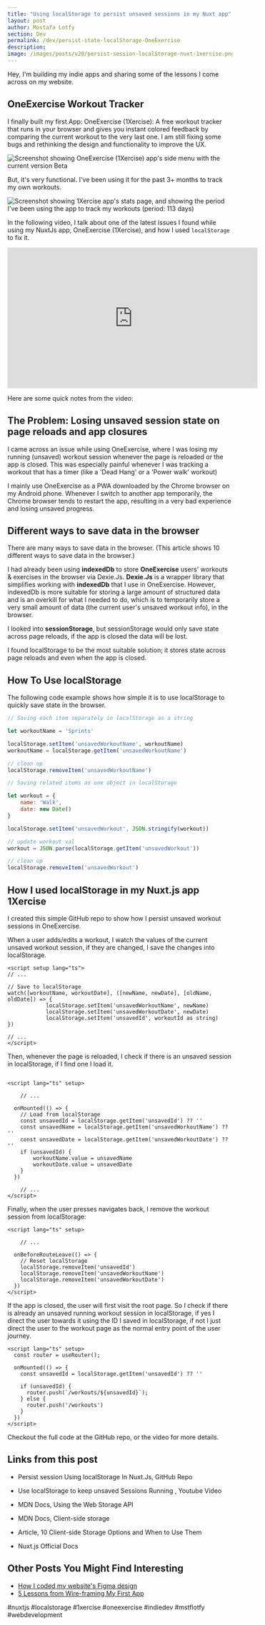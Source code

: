 ```yaml
---
title: "Using localStorage to persist unsaved sessions in my Nuxt app"
layout: post
author: Mostafa Lotfy
section: Dev
permalink: /dev/persist-state-localStorage-OneExercise
description: 
image: /images/posts/v20/persist-session-localStorage-nuxt-1xercise.png
---
```




Hey, I'm building my indie apps and sharing some of the lessons I come across on <CustomLink href="/) and my YT channel: [The indieDev](https://www.youtube.com/@theindiedev.mstflotfy">my website</CustomLink>.

## <CustomLink href="https://oneexercise.mstflotfy.com">OneExercise Workout Tracker</CustomLink>

I finally built my first App: <CustomLink href="https://oneexercise.mstflotfy.com/">OneExercise (1Xercise)</CustomLink>: A free workout tracker that runs in your browser and gives you instant colored feedback by comparing the current workout to the very last one. I am still fixing some bugs and rethinking the design and functionality to improve the UX. 

![Screenshot showing OneExercise (1Xercise) app's side menu with the current version Beta](/images/posts/v20/OneExercise-workout-tracker-dark-mode.jpg)

But, it's very functional. I've been using it for the past 3+ months to track my own workouts. 

![Screenshot showing 1Xercise app's stats page, and showing the period I've been using the app to track my workouts (period: 113 days)](/images/posts/v20/OneExercise-workout-tracker-stats.jpg)

In the following video, I talk about one of the latest issues I found while using my NuxtJs app, <CustomLink href="https://oneexercise.mstflotfy.com/">OneExercise (1Xercise)</CustomLink>, and how I used <CustomLink href="https://developer.mozilla.org/en-US/docs/Web/API/Window/localStorage">`localStorage`</CustomLink> to fix it.

<iframe width="560" height="315" src="https://www.youtube-nocookie.com/embed/HNquoFO4Y2c?si=Z2uKAJIbakbQsHRD" title="YouTube video player" frameborder="0" allow="accelerometer; autoplay; clipboard-write; encrypted-media; gyroscope; picture-in-picture; web-share" referrerpolicy="strict-origin-when-cross-origin" allowfullscreen></iframe>


Here are some quick notes from the video:

## The Problem: Losing unsaved session state on page reloads and app closures

I came across an issue while using <CustomLink href="https://oneexercise.mstflotfy.com">OneExercise</CustomLink>, where I was losing my running (unsaved) workout session whenever the page is reloaded or the app is closed. This was especially painful whenever I was tracking a workout that has a timer (like a 'Dead Hang' or a 'Power walk' workout)

I mainly use <CustomLink href="https://oneexercise.mstflotfy.com">OneExercise</CustomLink> as a PWA downloaded by the Chrome browser on my Android phone. Whenever I switch to another app temporarily, the Chrome browser tends to restart the app, resulting in a very bad experience and losing unsaved progress.

## Different ways to save data in the browser

There are many ways to save data in the browser. (<CustomLink href=" https://www.sitepoint.com/client-side-storage-options-comparison/">This article shows 10 different ways to save data in the browser</CustomLink>.)

I had already been using **indexedDb** to store <CustomLink href="https://oneexercise.mstflotfy.com">**OneExercise**</CustomLink> users' workouts & exercises in the browser via Dexie.Js. <CustomLink href="https://dexie.org/">**Dexie.Js**</CustomLink> is a wrapper library that simplifies working with **indexedDb** that I use in OneExercise. However, indexedDb is more suitable for storing a large amount of structured data and is an overkill for what I needed to do, which is to temporarily store a very small amount of data (the current user's unsaved workout info), in the browser.

I looked into **sessionStorage**, but sessionStorage would only save state across page reloads, if the app is closed the data will be lost. 

I found localStorage to be the most suitable solution; it stores state across page reloads and even when the app is closed.


## How To Use localStorage

The following code example shows how simple it is to use localStorage to quickly save state in the browser.

```javascript
// Saving each item separately in localStorage as a string

let workoutName = 'Sprints'

localStorage.setItem('unsavedWorkoutName', workoutName)
workoutName = localStorage.getItem('unsavedWorkoutName')

// clean up
localStorage.removeItem('unsavedWorkoutName')

```

```javascript
// Saving related items as one object in localStorage

let workout = {
	name: 'Walk',
	date: new Date()
}

localStorage.setItem('unsavedWorkout', JSON.stringify(workout))

// update workout val
workout = JSON.parse(localStorage.getItem('unsavedWorkout'))

// clean up
localStorage.removeItem('unsavedWorkout')
```

## How I used localStorage in my Nuxt.js app 1Xercise

I created this <CustomLink href="https://github.com/mstflotfy/Nuxt.js-isolated-localStorage-persistent-session">simple GitHub repo</CustomLink> to show how I persist unsaved workout sessions in OneExercise.

When a user adds/edits a workout, I watch the values of the current unsaved workout session, if they are changed, I save the changes into localStorage.

```vue
<script setup lang="ts">
// ...

// Save to localStorage
watch([workoutName, workoutDate], ([newName, newDate], [oldName, oldDate]) => {
			localStorage.setItem('unsavedWorkoutName', newName)
			localStorage.setItem('unsavedWorkoutDate', newDate)
			localStorage.setItem('unsavedId', workoutId as string)
})

// ...
</script>
```

Then, whenever the page is reloaded, I check if there is an unsaved session in localStorage, if I find one I load it.

```vue

<script lang="ts" setup>

	// ...

  onMounted(() => {
    // Load from localStorage
    const unsavedId = localStorage.getItem('unsavedId') ?? ''
    const unsavedName = localStorage.getItem('unsavedWorkoutName') ?? ''
    const unsavedDate = localStorage.getItem('unsavedWorkoutDate') ?? ''
    if (unsavedId) {
        workoutName.value = unsavedName
        workoutDate.value = unsavedDate
    }
  })  

	// ...
</script>
```

Finally, when the user presses navigates back, I remove the workout session from localStorage:

```vue
<script lang="ts" setup>

	// ...

  onBeforeRouteLeave(() => {
    // Reset localStorage
    localStorage.removeItem('unsavedId')
    localStorage.removeItem('unsavedWorkoutName')
    localStorage.removeItem('unsavedWorkoutDate')
  })
</script>
```

If the app is closed, the user will first visit the root page. So I check if there is already an unsaved running workout session in localStorage, if yes I direct the user towards it using the ID I saved in localStorage, if not I just direct the user to the workout page as the normal entry point of the user journey.

```vue
<script lang="ts" setup>
  const router = useRouter();

  onMounted(() => {
    const unsavedId = localStorage.getItem('unsavedId') ?? ''

    if (unsavedId) {
      router.push(`/workouts/${unsavedId}`);
    } else {
      router.push('/workouts')
    }
  })
</script>
```

Checkout the full code at the <CustomLink href="https://github.com/mstflotfy/Nuxt.js-isolated-localStorage-persistent-session">GitHub repo</CustomLink>, or the <CustomLink href="https://youtu.be/HNquoFO4Y2c">video</CustomLink> for more details.

## Links from this post
- <CustomLink href="https://github.com/mstflotfy/Nuxt.js-isolated-localStorage-persistent-session">Persist session Using localStorage In Nuxt.Js, GitHub Repo</CustomLink>
- <CustomLink href="https://youtu.be/HNquoFO4Y2c">Use localStorage to keep unsaved Sessions Running , Youtube Video</CustomLink>

- <CustomLink href="https://developer.mozilla.org/en-US/docs/Web/API/Web_Storage_API">MDN Docs, Using the Web Storage API</CustomLink>

- <CustomLink href="https://developer.mozilla.org/en-US/docs/Learn/JavaScript/Client-side_web_APIs/Client-side_storage">MDN Docs, Client-side storage</CustomLink>

- <CustomLink href="https://www.sitepoint.com/client-side-storage-options-comparison/">Article, 10 Client-side Storage Options and When to Use Them</CustomLink>

- <CustomLink href="https://nuxt.com/docs/getting-started/installation">Nuxt.js Official Docs</CustomLink>

## Other Posts You Might Find Interesting
- [How I coded my website's Figma design](/design/figma-to-code-html-css)
- [5 Lessons from Wire-framing My First App](/design/first-wireframe-5lessons-7step-workflow)

#nuxtjs  #localstorage  #1xercise #oneexercise #indiedev #mstflotfy #webdevelopment